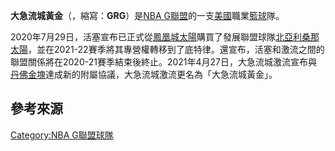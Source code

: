 {{Expand language|1=en|time=2020-12-20T04:04:39+00:00}}
{{noteTA|G1=NBA}}
{{Infobox basketball club
| name          = 大急流城黃金
| logo          = Grand Rapids Gold logo 2021.png
| founded       = 2006
| league        = [[NBA_G聯盟|NBA G聯盟]]
| history       = '''安納罕兵工廠'''<br>2006–2009<br>'''春田裝甲'''<br>2009–2014<br>'''大急流城激流'''<br>2014–2021<br>'''大急流城黃金'''<br>2021–至今
| arena         = {{link-en|DeltaPlex競技場|DeltaPlex Arena}}
| city          = {{flag|Michigan}}{{link-en|沃克市|Walker, Michigan}}
| colors = 午夜藍、陽光黃、烙鐵紅、白<ref name="grgold">{{cite press release|title=Grand Rapids Drive Announce New Name And Logo|url=https://grandrapids.gleague.nba.com/news/grand-rapids-drive-announce-new-name-and-logo/|publisher=NBA Media Ventures, LLC|website=NBAGrandRapids.com|date=2021-07-07|access-date=2021-07-12|dead-url=no|archive-date=2021-07-16|archive-url=https://web.archive.org/web/20210716054824/https://grandrapids.gleague.nba.com/news/grand-rapids-drive-announce-new-name-and-logo/}}</ref><br/>{{color box|#0E2240}} {{color box|#FEC524}} {{color box|#8B2131}} {{color box|#FFFFFF}}
| coach = 待聘
| president = [[班·華勒斯|班·華勒斯]]
| owner = SSJ Group
| league_champs = '''0'''
| div_champs = '''1''' (2018–19)
| conf_champs = '''0'''
| affiliations = [[丹佛金塊|丹佛金塊]]
| website = {{URL|https://grandrapids.gleague.nba.com}}
}}
'''大急流城黃金'''（{{lang-en|Grand Rapids Gold}}，縮寫：'''GRG'''）是[[NBA_G聯盟|NBA G聯盟]]的一支[[美國|美國]]職業[[籃球|籃球]]隊。

2020年7月29日，活塞宣布已正式從[[鳳凰城太陽|鳳凰城太陽]]購買了發展聯盟球隊[[北亞利桑那太陽|北亞利桑那太陽]]，並在2021-22賽季將其專營權轉移到了底特律。還宣布，活塞和激流之間的聯盟關係將在2020-21賽季結束後終止。2021年4月27日，大急流城激流宣布與[[丹佛金塊|丹佛金塊]]達成新的附屬協議，大急流城激流更名為「大急流城黃金」。

== 參考來源 ==
{{reflist}}

{{丹佛掘金}}
{{NBA G联盟}}
[[Category:NBA_G聯盟球隊|Category:NBA G聯盟球隊]]